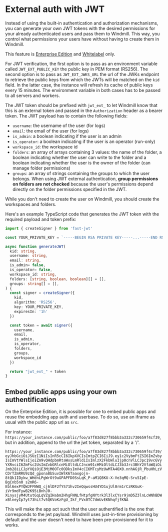 # External auth with JWT

Instead of using the built-in authentication and authorization mechanisms, you can generate your own JWT tokens with the desired permissions for your already authenticated users and pass them to Windmill.
This way, you control what permissions your users have without having to create them in Windmill.

This feature is [Enterprise Edition](/pricing) and [Whitelabel](../../misc/8_white_labelling/index.mdx) only.

For JWT verification, the first option is to pass as an environment variable called `JWT_EXT_PUBLIC_KEY` the public key in PEM format (RS256).
The second option is to pass as `JWT_EXT_JWKS_URL` the url of the JWKs endpoint to retrieve the public keys from which the JWTs will be matched on the `kid` field.
In the latter case, the instance will refresh its cache of public keys every 15 minutes.
The environment variable in both cases has to be passed to all servers and workers.

The JWT token should be prefixed with `jwt_ext_` to let Windmill know that this is an external token and passed in the `Authorization` header as a bearer token.
The JWT payload has to contain the following fields:
- `username`: the username of the user (for logs)
- `email`: the email of the user (for logs)
- `is_admin`: a boolean indicating if the user is an admin
- `is_operator`: a boolean indicating if the user is an operator (run-only)
- `workspace_id`: the workspace id
- `folders`: an array of arrays containing 3 values: the name of the folder, a boolean indicating whether the user can write to the folder and a boolean indicating whether the user is the owner of the folder (can manage folder permissions)
- `groups`: an array of strings containing the groups to which the user belongs. When using JWT external authentication, **group permissions on folders are not checked** because the user's permissions depend directly on the folder permissions specified in the JWT.

While you don't need to create the user on Windmill, you should create the workspaces and folders.

Here's an example TypeScript code that generates the JWT token with the required payload and token prefix:

```typescript
import { createSigner } from 'fast-jwt'

const YOUR_PRIVATE_KEY = `-----BEGIN RSA PRIVATE KEY-----...-----END RSA PRIVATE KEY-----`

async function generateJWT(
  kid: string,
  username: string,
  email: string,
  is_admin= false,
  is_operator= false,
  workspace_id: string,
  folders: [string, boolean, boolean][] = [],
  groups: string[] = [],
) {
  const signer = createSigner({
    kid,
    algorithm: 'RS256',
    key: YOUR_PRIVATE_KEY,
    expiresIn: '1h'
  })

  const token = await signer({
    username,
    email,
    is_admin,
    is_operator,
    folders,
    groups,
    workspace_id
  })

  return "jwt_ext_" + token
}
```


## Embed public apps using your own authentification

On the Enterprise Edition, it is possible for one to embed public apps and reuse the embedding app auth and userbase. To do so, use an iframe as usual with the public app url as `src`. 

For instance: `https://your_instance.com/public/foo/a7f83d827f8bbb3a332c730659f4cf39`, but in addition, append to the url the jwt token, separated by a '/'.

`https://your_instance.com/public/foo/a7f83d827f8bbb3a332c730659f4cf39/eyJhbGciOiJSUzI1NiIsInR5cCI6IkpXVCIsImtpZCI6IiJ9.ey1c2VybmFtZSI6ImZvbyIsImVtYWlsIjoiZm9vQHdpbmRtaWxsLmRldiIsImlzX2FkbWluIjp0cnVlLCJpc19vcGVyYXRvciI6ZmFsc2UsImZvbGRlcnMiOltdLCJncm91cHMiOltdLCJ3b3Jrc3BhY2VfaWQiOiJmb28iLCJpYXQiOjE3MjM0OTc0ODksImV4cCI6MTcyMzUwMTA4OX0.nnhAGjR_PbuHhLzVCDrTZmRRU9zQd_gpona8bSuvIWlK6Taaxgojn-8tQk1IDykw_WHdnLPgWrOt9uGPAPFD0SsLqK_P-aM1Q8KU-X-Ve3qMQ-Sru5IpE-BgCnb5n0_s2mR6-Ebl6exPYQWJFFNWQ_cj6lDF2fYS71hv2IeQqwssHU4YD1ujUl0rm1rCzRKGuK-iVr9mdFywB2K95iBnhJ0-XLnysjyM4UtutGqLqVZgIHabm2HhgFNNLfHtpfgNYtrk3l3lxCYsr9jmD5Z3lnLcWNhBDWxBlneyIp7yt73hLt7v5QKVoKzFgU_Ikf_FVx0TC7dmUvEKNhqfjfKNA`

This will make the app act such that the user authentified is the one that corresponds to the jwt payload. Windmill uses just-in-time provisioning by default and the user doesn't need to have been pre-provisioned for it to works.
